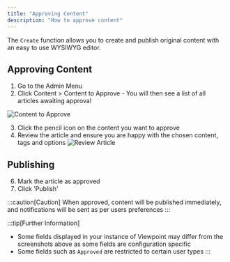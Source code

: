 ```yaml
---
title: "Approving Content"
description: "How to approve content"
---
```


The `Create` function allows you to create and publish original content with an easy to use WYSIWYG editor.

## Approving Content

1. Go to the Admin Menu
2. Click Content > Content to Approve - You will then see a list of all articles awaiting approval

![Content to Approve](/assets/content/approval-list.png)

3. Click the pencil icon on the content you want to approve
4. Review the article and ensure you are happy with the chosen content, tags and options
![Review Article](/assets/content/review-article.png)

## Publishing

6. Mark the article as approved
7. Click 'Publish'

:::caution[Caution]
When approved, content will be published immediately, and notifications will be sent as per users preferences
:::

:::tip[Further Information]
- Some fields displayed in your instance of Viewpoint may differ from the screenshots above as some fields are configuration specific
- Some fields such as `Approved` are restricted to certain user types
:::


